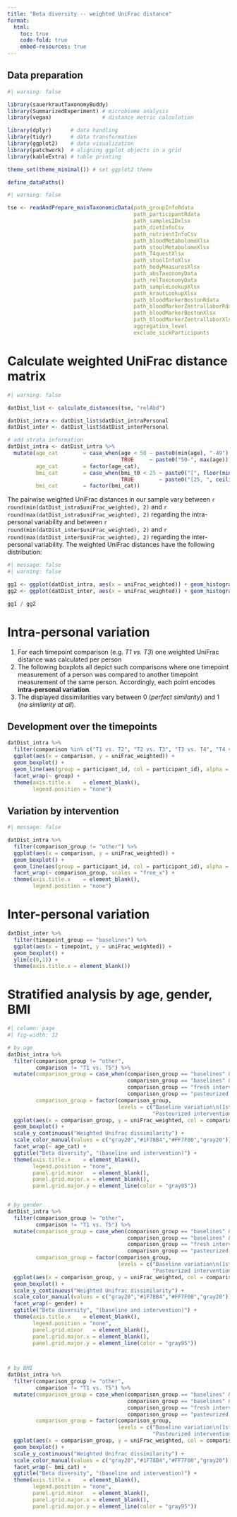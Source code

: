 ---
title: "Beta diversity -- weighted UniFrac distance"
format:
  html:
    toc: true
    code-fold: true
    embed-resources: true
---

## Data preparation

```{r packages}
#| warning: false

library(sauerkrautTaxonomyBuddy)
library(SummarizedExperiment) # microbiome analysis
library(vegan)                # distance metric calculation

library(dplyr)      # data handling
library(tidyr)      # data transformation
library(ggplot2)    # data visualization
library(patchwork)  # aligning ggplot objects in a grid
library(kableExtra) # table printing

theme_set(theme_minimal()) # set ggplot2 theme
```

```{r set file paths}
define_dataPaths()
```

```{r data preparation}
#| warning: false

tse <- readAndPrepare_mainTaxonomicData(path_groupInfoRdata               = path_groupInfoRdata,
                                        path_participantRdata             = path_participantRdata,
                                        path_samplesIDxlsx                = path_samplesIDxlsx,
                                        path_dietInfoCsv                  = path_dietInfoCsv,
                                        path_nutrientInfoCsv              = path_nutrientInfoCsv,
                                        path_bloodMetabolomeXlsx          = path_bloodMetabolomeXlsx,
                                        path_stoolMetabolomeXlsx          = path_stoolMetabolomeXlsx,
                                        path_T4questXlsx                  = path_T4questXlsx,
                                        path_stoolInfoXlsx                = path_stoolInfoXlsx,
                                        path_bodyMeasuresXlsx             = path_bodyMeasuresXlsx,
                                        path_absTaxonomyData              = path_absTaxonomyData,
                                        path_relTaxonomyData              = path_relTaxonomyData,
                                        path_sampleLookupXlsx             = path_sampleLookupXlsx,
                                        path_krautLookupXlsx              = path_krautLookupXlsx,
                                        path_bloodMarkerBostonRdata       = path_bloodMarkerBostonRdata,
                                        path_bloodMarkerZentrallaborRdata = path_bloodMarkerZentrallaborRdata,
                                        path_bloodMarkerBostonXlsx        = path_bloodMarkerBostonXlsx,
                                        path_bloodMarkerZentrallaborXlsx  = path_bloodMarkerZentrallaborXlsx,
                                        aggregation_level                 = "species",
                                        exclude_sickParticipants          = "taxonomy paper")
```


# Calculate weighted UniFrac distance matrix

```{r}
#| warning: false

datDist_list <- calculate_distances(tse, "relAbd")

datDist_intra <- datDist_list$datDist_intraPersonal
datDist_inter <- datDist_list$datDist_interPersonal
```

```{r}
# add strata information
datDist_intra <- datDist_intra %>% 
  mutate(age_cat        = case_when(age < 50 ~ paste0(min(age), "-49"),
                                    TRUE     ~ paste0("50-", max(age))),
         age_cat        = factor(age_cat),
         bmi_cat        = case_when(bmi_t0 < 25 ~ paste0("[", floor(min(bmi_t0)), ", 25)"),
                                    TRUE        ~ paste0("[25, ", ceiling(max(bmi_t0)), "]")),
         bmi_cat        = factor(bmi_cat))
```


The pairwise weighted UniFrac distances in our sample vary between
`r round(min(datDist_intra$uniFrac_weighted), 2)` and `r round(max(datDist_intra$uniFrac_weighted), 2)`
regarding the intra-personal variability and between
`r round(min(datDist_inter$uniFrac_weighted), 2)` and `r round(max(datDist_inter$uniFrac_weighted), 2)`
regarding the inter-personal variability.
The weighted UniFrac distances have the following distribution:

```{r}
#| message: false
#| warning: false

gg1 <- ggplot(datDist_intra, aes(x = uniFrac_weighted)) + geom_histogram() + xlim(c(0,1)) + ggtitle("Intra-personal weighted UniFrac distances")
gg2 <- ggplot(datDist_inter, aes(x = uniFrac_weighted)) + geom_histogram() + xlim(c(0,1)) + ggtitle("Inter-personal weighted UniFrac distances")

gg1 / gg2
```


# Intra-personal variation

1. For each timepoint comparison (e.g. *T1 vs. T3*) one weighted UniFrac distance was
calculated per person
2. The following boxplots all depict such comparisons where one timepoint
measurement of a person was compared to another timepoint measurement of the same
person. Accordingly, each point encodes **intra-personal variation**.
3. The displayed dissimilarities vary between 0 (*perfect similarity*)
and 1 (*no similarity at all*).


## Development over the timepoints

```{r}
datDist_intra %>% 
  filter(comparison %in% c("T1 vs. T2", "T2 vs. T3", "T3 vs. T4", "T4 vs. T5")) %>% 
  ggplot(aes(x = comparison, y = uniFrac_weighted)) +
  geom_boxplot() +
  geom_line(aes(group = participant_id, col = participant_id), alpha = 0.3) +
  facet_wrap(~ group) +
  theme(axis.title.x    = element_blank(),
        legend.position = "none")
```


## Variation by intervention

```{r}
#| message: false

datDist_intra %>% 
  filter(comparison_group != "other") %>% 
  ggplot(aes(x = comparison, y = uniFrac_weighted)) +
  geom_boxplot() +
  geom_line(aes(group = participant_id, col = participant_id), alpha = 0.3) +
  facet_wrap(~ comparison_group, scales = "free_x") +
  theme(axis.title.x    = element_blank(),
        legend.position = "none")
```


# Inter-personal variation

```{r}
datDist_inter %>% 
  filter(timepoint_group == "baselines") %>% 
  ggplot(aes(x = timepoint, y = uniFrac_weighted)) +
  geom_boxplot() +
  ylim(c(0,1)) +
  theme(axis.title.x = element_blank())
```


# Stratified analysis by age, gender, BMI

```{r}
#| column: page
#| fig-width: 12

# by age
datDist_intra %>% 
  filter(comparison_group != "other",
         comparison != "T1 vs. T5") %>% 
  mutate(comparison_group = case_when(comparison_group == "baselines" & comparison == "T1 vs. T3" ~ "Baseline variation\n(1st vs. 2nd baseline)",
                                      comparison_group == "baselines" & comparison == "T3 vs. T5" ~ "Follow-up variation\n(follow-up vs. 2nd baseline)",
                                      comparison_group == "fresh intervention"                    ~ "Fresh intervention\n(vs. baseline)",
                                      comparison_group == "pasteurized intervention"              ~ "Pasteurized intervention\n(vs. baseline)"),
         comparison_group = factor(comparison_group,
                                   levels = c("Baseline variation\n(1st vs. 2nd baseline)", "Fresh intervention\n(vs. baseline)",
                                              "Pasteurized intervention\n(vs. baseline)", "Follow-up variation\n(follow-up vs. 2nd baseline)"))) %>% 
  ggplot(aes(x = comparison_group, y = uniFrac_weighted, col = comparison_group)) +
  geom_boxplot() +
  scale_y_continuous("Weighted Unifrac dissimilarity") +
  scale_color_manual(values = c("gray20","#1F78B4","#FF7F00","gray20")) +
  facet_wrap(~ age_cat) +
  ggtitle("Beta diversity", "(baseline and intervention)") +
  theme(axis.title.x    = element_blank(),
        legend.position = "none",
        panel.grid.minor   = element_blank(),
        panel.grid.major.x = element_blank(),
        panel.grid.major.y = element_line(color = "gray95"))


# by gender
datDist_intra %>% 
  filter(comparison_group != "other",
         comparison != "T1 vs. T5") %>% 
  mutate(comparison_group = case_when(comparison_group == "baselines" & comparison == "T1 vs. T3" ~ "Baseline variation\n(1st vs. 2nd baseline)",
                                      comparison_group == "baselines" & comparison == "T3 vs. T5" ~ "Follow-up variation\n(follow-up vs. 2nd baseline)",
                                      comparison_group == "fresh intervention"                    ~ "Fresh intervention\n(vs. baseline)",
                                      comparison_group == "pasteurized intervention"              ~ "Pasteurized intervention\n(vs. baseline)"),
         comparison_group = factor(comparison_group,
                                   levels = c("Baseline variation\n(1st vs. 2nd baseline)", "Fresh intervention\n(vs. baseline)",
                                              "Pasteurized intervention\n(vs. baseline)", "Follow-up variation\n(follow-up vs. 2nd baseline)"))) %>% 
  ggplot(aes(x = comparison_group, y = uniFrac_weighted, col = comparison_group)) +
  geom_boxplot() +
  scale_y_continuous("Weighted Unifrac dissimilarity") +
  scale_color_manual(values = c("gray20","#1F78B4","#FF7F00","gray20")) +
  facet_wrap(~ gender) +
  ggtitle("Beta diversity", "(baseline and intervention)") +
  theme(axis.title.x    = element_blank(),
        legend.position = "none",
        panel.grid.minor   = element_blank(),
        panel.grid.major.x = element_blank(),
        panel.grid.major.y = element_line(color = "gray95"))



# by BMI
datDist_intra %>% 
  filter(comparison_group != "other",
         comparison != "T1 vs. T5") %>% 
  mutate(comparison_group = case_when(comparison_group == "baselines" & comparison == "T1 vs. T3" ~ "Baseline variation\n(1st vs. 2nd baseline)",
                                      comparison_group == "baselines" & comparison == "T3 vs. T5" ~ "Follow-up variation\n(follow-up vs. 2nd baseline)",
                                      comparison_group == "fresh intervention"                    ~ "Fresh intervention\n(vs. baseline)",
                                      comparison_group == "pasteurized intervention"              ~ "Pasteurized intervention\n(vs. baseline)"),
         comparison_group = factor(comparison_group,
                                   levels = c("Baseline variation\n(1st vs. 2nd baseline)", "Fresh intervention\n(vs. baseline)",
                                              "Pasteurized intervention\n(vs. baseline)", "Follow-up variation\n(follow-up vs. 2nd baseline)"))) %>% 
  ggplot(aes(x = comparison_group, y = uniFrac_weighted, col = comparison_group)) +
  geom_boxplot() +
  scale_y_continuous("Weighted Unifrac dissimilarity") +
  scale_color_manual(values = c("gray20","#1F78B4","#FF7F00","gray20")) +
  facet_wrap(~ bmi_cat) +
  ggtitle("Beta diversity", "(baseline and intervention)") +
  theme(axis.title.x    = element_blank(),
        legend.position = "none",
        panel.grid.minor   = element_blank(),
        panel.grid.major.x = element_blank(),
        panel.grid.major.y = element_line(color = "gray95"))
```
